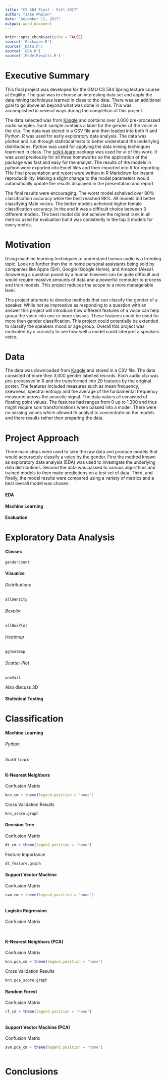 ```yaml
---
title: "CS 584 Final - Fall 2017"
author: "Jake Whalen"
date: "December 11, 2017"
output: word_document
---
```


```r
knitr::opts_chunk$set(echo = FALSE)
source('_Packages.R')
source('_Data.R')
source('_EDA.R')
source('_ModelResults.R')
```

# Executive Summary
This final project was developed for the GMU CS 584 Spring lecture course at Engility. The goal was to choose an interesting data set and apply the data mining techniques learned in class to the data. There was an additional goal to go above an beyond what was done in class. This was accomplished in several ways during the completion of this project. 

The data selected was from [Kaggle](https://www.kaggle.com/primaryobjects/voicegender) and contains over 3,000 pre-processed audio samples. Each sample contains a label for the gender of the voice in the clip. The data was stored in a CSV file and then loaded into both R and Python. R was used for early exploratory data analysis. The data was plotted and run through statistical tests to better understand the underlying distributions. Python was used for applying the data mining techniques learnined in class. The [scikit-learn](http://scikit-learn.org/stable/) package was used for al of this work. It was used previously for all three homeworks so the application of the package was fast and easy for the analyst. The results of the models in python were exported into Excel files and then imported into R for reporting. THe final presentation and report were written in R Markdown for instant reproducibility. Making a slight change to the model parameters would automatically update the results displayed in the presentation and report. 

The final results were encouraging. The worst model acheived over 80% classification accuracy while the best reached 98%. All models did better classifying Male voices. The better models acheived higher female classification accuracy. In the end it was a difficult choice between 3 different models. The best model did not acheive the highest rank in all metrics used for evaluation but it was conistently in the top 3 models for every metric.  

# Motivation
Using machine learning techniques to understand human audio is a trending topic. Look no further then the in home personal assistants being sold by companies like Apple (Siri), Google (Google Home), and Amazon (Alexa). Answering a question posed by a human however can be quite difficult and would require massive amounts of data and a powerful computer to process and train models. This project reduces the scope to a more managelable level. 

This project attempts to develop methods that can classify the gender of a speaker. While not as impressive as responding to a question with an answer this project will introduce how different features of a voice can help group the voice into one or more classes. These features could be used for more then gender classification. This project could potentially be extended to classify the speakers mood or age group. Overall this project was motivated by a curiosity to see how well a model could interpret a speakers voice. 

# Data
The data was downloaded from [Kaggle](https://www.kaggle.com/primaryobjects/voicegender) and stored in a CSV file. 
The data consisted of more then 3,000 gender labelled records. 
Each audio clip was pre-processed in R and the transformed into 20 features by the original poster. 
The features included measures such as mean frequency, skewness, spectral entropy and the average of the fundamental frequency measured across the acoustic signal.
The data values all consisted of floating point values.
The features had ranges from 0 up to 1,300 and thus might require som transformations when passed into a model.
There were no missing values which allowed th analyst to concentrate on the models and there results rather then preparing the data. 

# Project Approach

Three main steps were used to take the raw data and produce models that would accuractely classify a voice by the gender. 
First the method known as exploratory data analysis (EDA) was used to investigate the underlying data distributions. 
Second the data was passed to various algorithms and trained models to then make predictions on a test set of data. 
Third, and finally, the model results were compared using a variety of metrics and a best overall model was chosen.

#### EDA

#### Machine Learning

#### Evaluation

# Exploratory Data Analysis

#### Classes

```r
genderCount
```


#### Visualize

###### Distributions

```r
allDensity
```

###### Boxplot

```r
allBoxPlot
```

###### Heatmap

```r
ggheatmap
```

###### Scatter Plot

```r
oneVall
```

Also discuss 3D

#### Statistical Testing


# Classification

#### Machine Learning

###### Python

###### Scikit Learn

#### K-Nearest Neighbors

Confusion Matrix
```r
knn_cm + theme(legend.position = 'none')
```

Cross Validation Results
```r
knn_score.graph
```


#### Decision Tree

Confusion Matrix
```r
dt_cm + theme(legend.position = 'none')
```

Feature Importance
```r
dt_feature.graph
```

#### Support Vector Machine

Confusion Matrix
```r
svm_cm + theme(legend.position = 'none')
```


```r

```

#### Logistic Regression

Confusion Matrix
```r

```


```r

```

#### K-Nearest Neighbors (PCA)

Confusion Matrix
```r
knn.pca_cm + theme(legend.position = 'none')
```

Cross Validation Results
```r
knn.pca_score.graph
```

#### Random Forest

Confusion Matrix
```r
rf_cm + theme(legend.position = 'none')
```


```r

```

#### Support Vector Machine (PCA)

Confusion Matrix
```r
svm.pca_cm + theme(legend.position = 'none')
```


```r

```


# Conclusions



